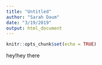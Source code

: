```yaml
---
title: "Untitled"
author: "Sarah Daum"
date: "3/19/2019"
output: html_document
---
```


```r
knitr::opts_chunk$set(echo = TRUE)
```

hey!hey there